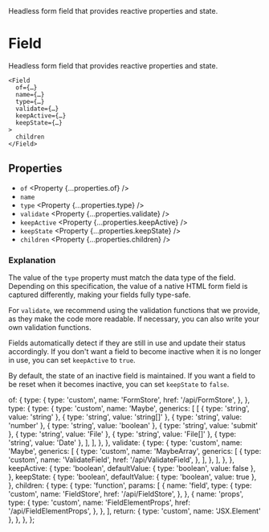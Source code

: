 
<Title>Field</Title>
<Description>
  Headless form field that provides reactive properties and state.
</Description>

# Field

Headless form field that provides reactive properties and state.

```tsx
<Field
  of={…}
  name={…}
  type={…}
  validate={…}
  keepActive={…}
  keepState={…}
>
  children
</Field>
```

## Properties

- `of` <Property {...properties.of} />
- `name` <Property type="string" />
- `type` <Property {...properties.type} />
- `validate` <Property {...properties.validate} />
- `keepActive` <Property {...properties.keepActive} />
- `keepState` <Property {...properties.keepState} />
- `children` <Property {...properties.children} />

### Explanation

The value of the `type` property must match the data type of the field. Depending on this specification, the value of a native HTML form field is captured differently, making your fields fully type-safe.

For `validate`, we recommend using the validation functions that we provide, as they make the code more readable. If necessary, you can also write your own validation functions.

Fields automatically detect if they are still in use and update their status accordingly. If you don't want a field to become inactive when it is no longer in use, you can set `keepActive` to `true`.

By default, the state of an inactive field is maintained. If you want a field to be reset when it becomes inactive, you can set `keepState` to `false`.

  of: {
    type: {
      type: 'custom',
      name: 'FormStore',
      href: '/api/FormStore',
    },
  },
  type: {
    type: {
      type: 'custom',
      name: 'Maybe',
      generics: [
        [
          { type: 'string', value: 'string' },
          { type: 'string', value: 'string[]' },
          { type: 'string', value: 'number' },
          { type: 'string', value: 'boolean' },
          { type: 'string', value: 'submit' },
          { type: 'string', value: 'File' },
          { type: 'string', value: 'File[]' },
          { type: 'string', value: 'Date' },
        ],
      ],
    },
  },
  validate: {
    type: {
      type: 'custom',
      name: 'Maybe',
      generics: [
        {
          type: 'custom',
          name: 'MaybeArray',
          generics: [
            {
              type: 'custom',
              name: 'ValidateField',
              href: '/api/ValidateField',
            },
          ],
        },
      ],
    },
  },
  keepActive: {
    type: 'boolean',
    defaultValue: { type: 'boolean', value: false },
  },
  keepState: {
    type: 'boolean',
    defaultValue: { type: 'boolean', value: true },
  },
  children: {
    type: {
      type: 'function',
      params: [
        {
          name: 'field',
          type: {
            type: 'custom',
            name: 'FieldStore',
            href: '/api/FieldStore',
          },
        },
        {
          name: 'props',
          type: {
            type: 'custom',
            name: 'FieldElementProps',
            href: '/api/FieldElementProps',
          },
        },
      ],
      return: { type: 'custom', name: 'JSX.Element' },
    },
  },
};
